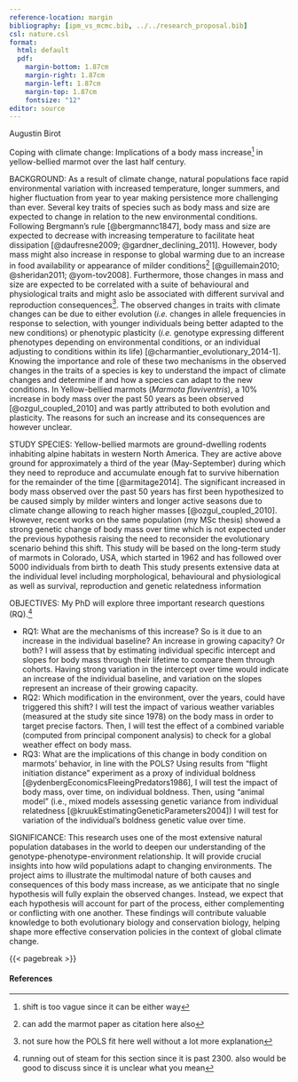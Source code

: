 ```yaml
---
reference-location: margin
bibliography: [ipm_vs_mcmc.bib, ../../research_proposal.bib]
csl: nature.csl
format:
  html: default
  pdf:
    margin-bottom: 1.87cm
    margin-right: 1.87cm
    margin-left: 1.87cm
    margin-top: 1.87cm
    fontsize: "12"
editor: source
---
```


Augustin Birot

Coping with climate change: Implications of a body mass increase^[shift is too vague since it can be either way] in yellow-bellied marmot over the last half century.

BACKGROUND: As a result of climate change, natural populations face rapid environmental variation with increased temperature, longer summers, and higher fluctuation from year to year making persistence more challenging than ever.
Several key traits of species such as body mass and size are expected to change in relation to the new environmental conditions.
Following Bergmann’s rule [@bergmannc1847], body mass and size are expected to decrease with increasing temperature to facilitate heat dissipation [@daufresne2009; @gardner_declining_2011].
However, body mass might also increase in response to global warming due to an increase in food availability or appearance of milder conditions^[can add the marmot paper as citation here also] [@guillemain2010; @sheridan2011; @yom-tov2008].
Furthermore, those changes in mass and size are expected to be correlated with a suite of behavioural and physiological traits and might aslo be associated with different survival and reproduction consequences^[not sure how the POLS fit here well without a lot more explanation].
The observed changes in traits with climate changes can be due to either evolution (*i.e.* changes in allele frequencies in response to selection, with younger individuals being better adapted to the new conditions) or phenotypic plasticity (*i.e.* genotype expressing different phenotypes depending on environmental conditions, or an individual adjusting to conditions within its life) [@charmantier_evolutionary_2014-1].
Knowing the importance and role of these two mechanisms in the observed changes in the traits of a species is key to understand the impact of climate changes and determine if and how a species can adapt to the new conditions. In Yellow-bellied marmots (*Marmota flaviventris*), a 10% increase in body mass over the past 50 years as been observed [@ozgul_coupled_2010] and was partly attributed to both evolution and plasticity. The reasons for such an increase and its consequences are however unclear.

STUDY SPECIES: Yellow-bellied marmots are ground-dwelling rodents inhabiting alpine habitats in western North America.
They are active above ground for approximately a third of the year (May-September) during which they need to reproduce and accumulate enough fat to survive hibernation for the remainder of the time [@armitage2014].
The significant increased in body mass observed over the past 50 years has first been hypothesized to be caused simply by milder winters and longer active seasons due to climate change allowing to reach higher masses [@ozgul_coupled_2010].
However, recent works on the same population (my MSc thesis) showed a strong genetic change of body mass over time which is not expected under the previous hypothesis raising the need to reconsider the evolutionary scenario behind this shift.
This study will be based on the long-term study of marmots in Colorado, USA, which started in 1962 and has followed over 5000 individuals from birth to death
This study presents extensive data at the individual level including morphological, behavioural and physiological as well as survival, reproduction and genetic relatedness information

OBJECTIVES: My PhD will explore three important research questions (RQ).^[running out of steam for this section since it is past 2300. also would be good to discuss since it is unclear what you mean]

- RQ1: What are the mechanisms of this increase? So is it due to an increase in the individual baseline? An increase in growing capacity? Or both? I will assess that by estimating individual specific intercept and slopes for body mass through their lifetime to compare them through cohorts.
Having strong variation in the intercept over time would indicate an increase of the individual baseline, and variation on the slopes represent an increase of their growing capacity.
- RQ2: Which modification in the environment, over the years, could have triggered this shift? I will test the impact of various weather variables (measured at the study site since 1978) on the body mass in order to target precise factors.
Then, I will test the effect of a combined variable (computed from principal component analysis) to check for a global weather effect on body mass.
- RQ3: What are the implications of this change in body condition on marmots' behavior, in line with the POLS? Using results from "flight initiation distance" experiment as a proxy of individual boldness [@ydenbergEconomicsFleeingPredators1986], I will test the impact of body mass, over time, on individual boldness.
Then, using "animal model" (i.e., mixed models assessing genetic variance from individual relatedness [@kruukEstimatingGeneticParameters2004]) I will test for variation of the individual's boldness genetic value over time.

SIGNIFICANCE: This research uses one of the most extensive natural population databases in the world to deepen our understanding of the genotype-phenotype-environment relationship.
It will provide crucial insights into how wild populations adapt to changing environments.
The project aims to illustrate the multimodal nature of both causes and consequences of this body mass increase, as we anticipate that no single hypothesis will fully explain the observed changes.
Instead, we expect that each hypothesis will account for part of the process, either complementing or conflicting with one another.
These findings will contribute valuable knowledge to both evolutionary biology and conservation biology, helping shape more effective conservation policies in the context of global climate change.






























<!-- ***Causes and consequences of the Yellow-Bellied Marmot's body mass shift in the last half century.***

**Background**: Natural selection shapes an organism's phenotype to optimize its fitness within its environment [@darwin_origin_1859]. When environmental conditions change, species typically respond in one of two ways: disperse or adapt [@charmantier_evolutionary_2014-1]. Adaptation occurs through **phenotypic plasticity**, where a genotype can express different phenotypes depending on environmental conditions, or **microevolution**, which involves shifts in allele frequencies within the population. While plasticity often provides a short-term solution, microevolution drives more permanent changes. Understanding how much each mechanism contributes to phenotypic changes is critical, especially in the context of climate change, where the consequences for populations could vary dramatically over time.

It is also crucial to understand that a Life-History Trait (LHT, i.e., a phenotypic trait that affects an individual's survival and reproduction) cannot evolve alone. Coevolution must be taken into account, and there is a growing need to conduct more multivariate analyses to understand evolutionary potential and identify potential constraints. This consideration is crucial to understand how a population can cope with environmental changes, particularly, again, in the context of climate change [@charmantier_evolutionary_2014; @gienappEvolutionaryDynamicsResponse2014].

Researchers have suggested that global warming could lead to a universal decrease in body size, in line with Bergmann's rule on heat dissipation [@bergmannc1847; @daufresne2009]. However, long-term evidence supporting this pattern is scarce [@gardner_declining_2011], and studies at higher latitudes have regularly produced contradictory findings [@guillemain2010; @yom-tov2008; @sheridan2011]. This contradictory pattern has been observed in a hibernating sciurid (Rodentia, Sciuridae), the Yellow-Bellied Marmots (YBM), *Marmota flaviventris*. A wild population in the Upper East River valley, Colorado, USA is the subject of the second longest-running wild mammal population studies in the world. It is also one of the most complete, with a tremendous quantity and variety of collected data. We have extensive data about marmot's life cycle, morphology, genetics, environment, etc. which allows for comprehensive analyses [more details in @armitage2014].

A significant body mass increase has been observed in this system during the last decades (1970s - 2010s). Initially, this was attributed to phenotypic plasticity resulting from milder environmental conditions and longer active season (i.e., spring/summer as marmots hibernates during the rest of the year) [@ozgul_coupled_2010]. However, recent work has raised questions about the use of **Integral Projection Model** [IPMs, i.e., a type of matrix projection model constructed on four major functions: survival, fecundity, development, and inheritance, @gonzalezIntegralProjectionModels2021] in making evolutionary inferences [@chevin_evolution_2015; @janeiro_towards_2017].

I reanalyzed this body mass shift, using quantitative genetic analysis, especially, **Animal Models**, which are a specific kind of mixed models. It uses a random individual effect linked with the population pedigree (i.e., parental links between each individual of the population) to decompose the phenotypic variance and estimates its genetic part [@kruukEstimatingGeneticParameters2004]. I worked in a Bayesian framework, using **MCMCglmms**, [@hadfield_mcmc_2010]. My preliminary research reveals a strong evolutionary signal alongside phenotypic plasticity. While the lengthening of the active season provides an ecological explanation for the observed plasticity, it does not account for the evolutionary changes. A longer active season should reduce selective pressure for larger body mass, as the death risks over hibernation would be lower. Thus, the aim of my PhD is to ***rethink the evolutionary drivers behind the observed body mass increase in the last half-century in a wild YBM population***. Then ***study the consequences of significant change in a LHT such as body mass in a hibernating species***.

{{< pagebreak >}}

**Research Questions (RQ) and Methods**: I will address two main research questions, each divided into several hypotheses with corresponding methodologies.

**RQ1**: *What are the causes of the observed body mass evolution?*

-   **Hypothesis 1**: Punctual extreme weather events have acted as selection bottlenecks, favoring heavier individuals in the population.

    -   **Methodology 1**: I will analyze extreme weather events occurrences at study sites and investigate their links with population fluctuations and mean body mass' genetic values over the study period.

-   **Hypothesis 2**: More frequent drought events, due to global warming, increase the proportion of dry vegetation, enhancing selection for larger individuals able to consume a more fibrous diet thanks to a longer Mean Retention Time (MRT) [@armitage2014].

    -   **Methodology 2**: I will study marmots' diet composition over the years to evaluate changes in vegetation quality and selection.

-   **Hypothesis 3**: Larger individuals will be favored by natural selection for their ability to fend off smaller predators such as Long-Tailed Weasels (*Mustela frenata*) and American Marten (*Martes americana*) [@armitage2014].

    -   **Methodology 3**: I will examine predators population dynamics and species composition and compare that to the recorded causes of marmot mortality over the study period.

**RQ2**: *What are the short- and long-term consequences of this LHT shift?*

-   **Hypothesis 4**: A significant shift in body mass, combined with environmental changes, will alter the life cycle of this hibernating species.

    -   **Methodology 4**: I will investigate changes in the active season/hibernation length balance and examine potential correlations with body mass and environmental factors.

-   **Hypothesis 5**: A shift in body condition will result in behavioral changes at the individual level.

    -   **Methodology 5**: I will assess changes in individual behavior by analyzing boldness data collected through Flight Initiation Distance (FID) experiments over the study period and test for links with body mass.

**Significance and Impact**: This research uses one of the most extensive natural population databases in the world to deepen our understanding of the genotype-phenotype-environment relationship. It will provide crucial insights into how wild populations adapt to changing environments. The project aims to illustrate the multimodal nature of both causes and consequences of this body mass increase, as we anticipate that no single hypothesis will fully explain the observed changes. Instead, we expect that each hypothesis will account for part of the process, either complementing or conflicting with one another. These findings will contribute valuable knowledge to the field of conservation biology, helping shape more effective conservation policies in the context of global climate change. -->

{{< pagebreak >}}

#### References

::: {refs}
:::
